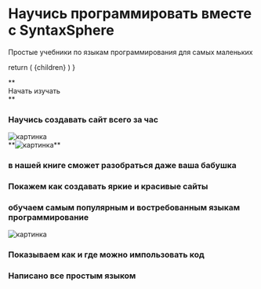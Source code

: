 
<h1 className={s.h1Study }>Научись программировать вместе с SyntaxSphere</h1>

<p className={s.topText}>Простые учебники по языкам программирования  для самых маленьких</p>

  return (
    <Link href="/documentation/choose">{children}</Link>
  )
}
 
<Main>**<div className={s.divButton}><span>Начать изучать</span></div>**</Main>

<div className={s.containerTop}>
  <div className={s.backImgCreate}>
    <h3 className={s.h3Create}>Научись создавать сайт всего за час</h3>
    <Image
      src="/images/image.svg"
      alt="картинка"
      width={532}
      height={318}
    />
    <Main>**<Image className={s.btnNext}
      src="/images/Group 3.svg"
      alt="картинка"
      width={36}
      height={36}
    />**</Main>
  </div>
  <div className={s.myBook}>
    <h3 className={s.h3Grand}>в нашей книге сможет разобраться даже ваша бабушка</h3>
  </div>
</div>

<div className={s.divWhatFlex}>
  <div className={s.divWhat}>
    <h3 className={s.divWhatText}>Покажем как создавать яркие и красивые сайты</h3>
  </div>
</div>

<div className={s.divMany}>
  <div className={s.divBig}>
    <h3 className={s.divBigText}>обучаем самым популярным и востребованным языкам программирование</h3>
    <Image
      src="/images/Group 87.png"
      alt="картинка"
      width={532}
      height={268}
    />
  </div>
  <div className={s.divManyS}>
    <div className={s.fDiv}>
      <h3 className={s.fDivText}>Показываем как и где можно импользовать код</h3>
    </div>
    <div className={s.sDiv}>
      <h3 className={s.sDivText}>Написано все простым языком</h3>
    </div>
  </div>
</div>